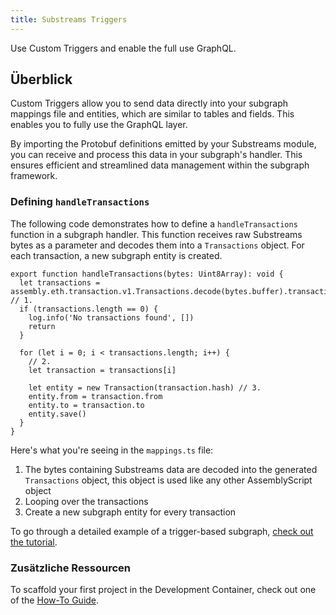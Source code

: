 ```yaml
---
title: Substreams Triggers
---
```


Use Custom Triggers and enable the full use GraphQL.

## Überblick

Custom Triggers allow you to send data directly into your subgraph mappings file and entities, which are similar to tables and fields. This enables you to fully use the GraphQL layer.

By importing the Protobuf definitions emitted by your Substreams module, you can receive and process this data in your subgraph's handler. This ensures efficient and streamlined data management within the subgraph framework.

### Defining `handleTransactions`

The following code demonstrates how to define a `handleTransactions` function in a subgraph handler. This function receives raw Substreams bytes as a parameter and decodes them into a `Transactions` object. For each transaction, a new subgraph entity is created.

```tsx
export function handleTransactions(bytes: Uint8Array): void {
  let transactions = assembly.eth.transaction.v1.Transactions.decode(bytes.buffer).transactions // 1.
  if (transactions.length == 0) {
    log.info('No transactions found', [])
    return
  }

  for (let i = 0; i < transactions.length; i++) {
    // 2.
    let transaction = transactions[i]

    let entity = new Transaction(transaction.hash) // 3.
    entity.from = transaction.from
    entity.to = transaction.to
    entity.save()
  }
}
```

Here's what you're seeing in the `mappings.ts` file:

1. The bytes containing Substreams data are decoded into the generated `Transactions` object, this object is used like any other AssemblyScript object
2. Looping over the transactions
3. Create a new subgraph entity for every transaction

To go through a detailed example of a trigger-based subgraph, [check out the tutorial](/sps/tutorial/).

### Zusätzliche Ressourcen

To scaffold your first project in the Development Container, check out one of the [How-To Guide](/substreams/developing/devcontainer/).

